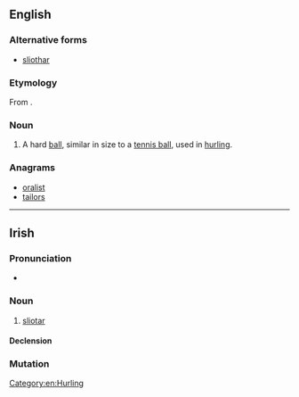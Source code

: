 ==English==
{{wikipedia}}

===Alternative forms===
* [[sliothar]]

===Etymology===
From {{etyl|ga|en}} {{m|ga|sliotar}}.

===Noun===
{{en-noun}}

# A hard [[ball]], similar in size to a [[tennis ball]], used in [[hurling]].

===Anagrams===
* [[oralist#English|oralist]]
* [[tailors#English|tailors]]

[[Category:en:Hurling]]

----

==Irish==

===Pronunciation===
* {{IPA|[ˈʃlʲɪt̪ˠəɾˠ]|lang=ga}}

===Noun===
{{ga-noun|sliotair|sliotair|g=m}}

# {{label|ga|hurling}} [[#English|sliotar]]

====Declension====
{{ga-decl-m1|sl|iotar|iotair}}

===Mutation===
{{ga mut cons|sl|iotar}}